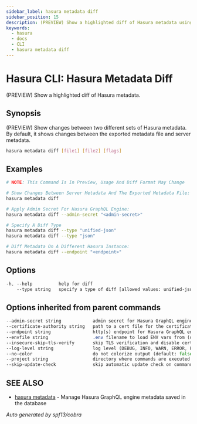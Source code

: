 ```yaml
---
sidebar_label: hasura metadata diff
sidebar_position: 15
description: (PREVIEW) Show a highlighted diff of Hasura metadata using the Hasura CLI
keywords:
  - hasura
  - docs
  - CLI
  - hasura metadata diff
---
```


# Hasura CLI: Hasura Metadata Diff

(PREVIEW) Show a highlighted diff of Hasura metadata.

## Synopsis

(PREVIEW) Show changes between two different sets of Hasura metadata.
By default, it shows changes between the exported metadata file and server metadata.

```bash
hasura metadata diff [file1] [file2] [flags]
```

## Examples

```bash
# NOTE: This Command Is In Preview, Usage And Diff Format May Change

# Show Changes Between Server Metadata And The Exported Metadata File:
hasura metadata diff

# Apply Admin Secret For Hasura GraphQL Engine:
hasura metadata diff --admin-secret "<admin-secret>"

# Specify A Diff Type
hasura metadata diff --type "unified-json"
hasura metadata diff --type "json"

# Diff Metadata On A Different Hasura Instance:
hasura metadata diff --endpoint "<endpoint>"
```

## Options

```sass
-h, --help          help for diff
    --type string   specify a type of diff [allowed values: unified-json,unified-yaml, yaml, json]
```

## Options inherited from parent commands

```sass
--admin-secret string            admin secret for Hasura GraphQL engine (env "HASURA_GRAPHQL_ADMIN_SECRET")
--certificate-authority string   path to a cert file for the certificate authority (env "HASURA_GRAPHQL_CERTIFICATE_AUTHORITY")
--endpoint string                http(s) endpoint for Hasura GraphQL engine (env "HASURA_GRAPHQL_ENDPOINT")
--envfile string                 .env filename to load ENV vars from (default ".env")
--insecure-skip-tls-verify       skip TLS verification and disable cert checking (default: false) (env "HASURA_GRAPHQL_INSECURE_SKIP_TLS_VERIFY")
--log-level string               log level (DEBUG, INFO, WARN, ERROR, FATAL) (default "INFO")
--no-color                       do not colorize output (default: false)
--project string                 directory where commands are executed (default: current dir)
--skip-update-check              skip automatic update check on command execution
```

## SEE ALSO

* [hasura metadata](/hasura-cli/commands/hasura_metadata.mdx)	 - Manage Hasura GraphQL engine metadata saved in the database

_Auto generated by spf13/cobra_
